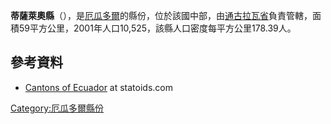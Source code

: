 {{Coord|1|21|S|78|40|W|display=title}}

'''蒂薩萊奧縣'''（{{lang-es|Cantón Tisaleo}}），是[[厄瓜多爾|厄瓜多爾]]的縣份，位於該國中部，由[[通古拉瓦省|通古拉瓦省]]負責管轄，面積59平方公里，2001年人口10,525，該縣人口密度每平方公里178.39人。

==參考資料==
*[http://www.statoids.com/yec.html Cantons of Ecuador] {{Wayback|url=http://www.statoids.com/yec.html |date=20110628180130 }} at statoids.com

{{厄瓜多爾縣份}}

[[Category:厄瓜多爾縣份|Category:厄瓜多爾縣份]]


{{Ecuador-geo-stub}}